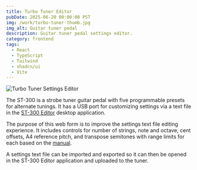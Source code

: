 ```yaml
---
title: Turbo Tuner Editor
pubDate: 2025-06-20 00:00:00 PST
img: /work/turbo-tuner-thumb.jpg
img_alt: Guitar tuner pedal
description: Guitar tuner pedal settings editor.
category: frontend
tags:
  - React
  - TypeScript
  - Tailwind
  - shadcn/ui
  - Vite
---
```


<ExternalLink href="https://davidlyons.dev/turbo-tuner" />

![Turbo Tuner Settings Editor](/work/turbo-tuner.webp)

The ST-300 is a strobe tuner guitar pedal with five programmable presets for alternate tunings. It
has a USB port for customizing settings via a text file in the
[ST-300 Editor](https://www.turbo-tuner.com/usb/) desktop application.

The purpose of this web form is to improve the settings text file editing experience. It includes
controls for number of strings, note and octave, cent offsets, A4 reference pitch, and transpose
semitones with range limits for each based on the
[manual](https://www.turbo-tuner.com/media/ST300mini_Manual.pdf).

A settings text file can be imported and exported so it can then be opened in the ST-300 Editor
application and uploaded to the tuner.
